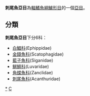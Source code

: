 {{Automatic taxobox
| taxon = Acanthuroidei
| authority = 
| image = Acanthurus achilles1.jpg
| image_caption = [[Acanthurus_achilles|Acanthurus achilles]]
| subdivision_ranks = [[科|科]]
| subdivision = 見內文
}}
'''刺尾魚亞目'''為[[輻鰭魚綱|輻鰭魚綱]][[鱸形目|鱸形目]]的一個[[亞目|亞目]]。

==分類==
'''刺尾魚亞目'''下分6科：
* [[白鯧科|白鯧科]](Ephippidae)
* [[金錢魚科|金錢魚科]](Scatophagidae)
* [[藍子魚科|藍子魚科]](Siganidae)
* [[鯕鯖科|鯕鯖科]](Luvaridae)
* [[角蝶魚科|角蝶魚科]](Zanclidae)
* [[刺尾魚科|刺尾魚科]](Acanthuridae)
{{Taxonbar|from=Q481701}}

[[Category:刺尾魚亞目|*]]
[[Category:鲈形目|C]]